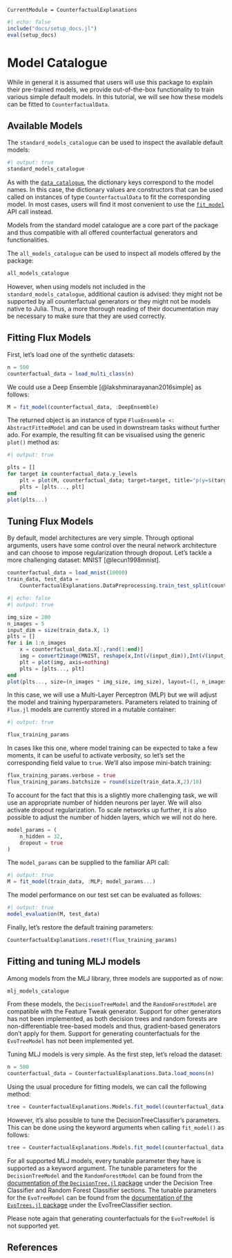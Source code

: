```@meta
CurrentModule = CounterfactualExplanations 
```

```julia
#| echo: false
include("docs/setup_docs.jl")
eval(setup_docs)
```

# Model Catalogue

While in general it is assumed that users will use this package to explain their pre-trained models, we provide out-of-the-box functionality to train various simple default models. In this tutorial, we will see how these models can be fitted to `CounterfactualData`.

## Available Models

The `standard_models_catalogue` can be used to inspect the available default models: 

```julia
#| output: true
standard_models_catalogue
```

As with the [`data_catalogue`](@ref), the dictionary keys correspond to the model names. In this case, the dictionary values are constructors that can be used called on instances of type `CounterfactualData` to fit the corresponding model. In most cases, users will find it most convenient to use the [`fit_model`](@ref) API call instead.

Models from the standard model catalogue are a core part of the package and thus compatible with all offered counterfactual generators and functionalities.

The `all_models_catalogue` can be used to inspect all models offered by the package:

```julia
all_models_catalogue
```

However, when using models not included in the `standard_models_catalogue`, additional caution is advised: they might not be supported by all counterfactual generators or they might not be models native to Julia. Thus, a more thorough reading of their documentation may be necessary to make sure that they are used correctly.

## Fitting Flux Models

First, let's load one of the synthetic datasets:

```julia
n = 500
counterfactual_data = load_multi_class(n)
```

We could use a Deep Ensemble [@lakshminarayanan2016simple] as follows:

```julia
M = fit_model(counterfactual_data, :DeepEnsemble)
```

The returned object is an instance of type `FluxEnsemble <: AbstractFittedModel` and can be used in downstream tasks without further ado. For example, the resulting fit can be visualised using the generic `plot()` method as:

```julia
#| output: true

plts = []
for target in counterfactual_data.y_levels
    plt = plot(M, counterfactual_data; target=target, title="p(y=$(target)|x,θ)")
    plts = [plts..., plt]
end
plot(plts...)
```

## Tuning Flux Models

By default, model architectures are very simple. Through optional arguments, users have some control over the neural network architecture and can choose to impose regularization through dropout. Let's tackle a more challenging dataset: MNIST [@lecun1998mnist]. 

```julia
counterfactual_data = load_mnist(10000)
train_data, test_data = 
    CounterfactualExplanations.DataPreprocessing.train_test_split(counterfactual_data)
```

```julia
#| echo: false
#| output: true

img_size = 200
n_images = 5
input_dim = size(train_data.X, 1)
plts = []
for i in 1:n_images
    x = counterfactual_data.X[:,rand(1:end)]
    img = convert2image(MNIST, reshape(x,Int(√(input_dim)),Int(√(input_dim))))
    plt = plot(img, axis=nothing)
    plts = [plts..., plt]
end
plot(plts..., size=(n_images * img_size, img_size), layout=(1, n_images))
```

In this case, we will use a Multi-Layer Perceptron (MLP) but we will adjust the model and training hyperparameters. Parameters related to training of `Flux.jl` models are currently stored in a mutable container:

```julia
#| output: true

flux_training_params
```

In cases like this one, where model training can be expected to take a few moments, it can be useful to activate verbosity, so let's set the corresponding field value to `true`. We'll also impose mini-batch training:

```julia
flux_training_params.verbose = true
flux_training_params.batchsize = round(size(train_data.X,2)/10)
```

To account for the fact that this is a slightly more challenging task, we will use an appropriate number of hidden neurons per layer. We will also activate dropout regularization. To scale networks up further, it is also possible to adjust the number of hidden layers, which we will not do here.

```julia
model_params = (
    n_hidden = 32,
    dropout = true
)
```

The `model_params` can be supplied to the familiar API call:

```julia
#| output: true
M = fit_model(train_data, :MLP; model_params...)
```

The model performance on our test set can be evaluated as follows:

```julia
#| output: true
model_evaluation(M, test_data)
```

Finally, let's restore the default training parameters:

```julia
CounterfactualExplanations.reset!(flux_training_params)
```

## Fitting and tuning MLJ models

Among models from the MLJ library, three models are supported as of now:

```julia
mlj_models_catalogue
```

From these models, the `DecisionTreeModel` and the `RandomForestModel` are compatible with the Feature Tweak generator. Support for other generators has not been implemented, as both decision trees and random forests are non-differentiable tree-based models and thus, gradient-based generators don't apply for them. Support for generating counterfactuals for the `EvoTreeModel` has not been implemented yet.

Tuning MLJ models is very simple. As the first step, let's reload the dataset:

```julia
n = 500
counterfactual_data = CounterfactualExplanations.Data.load_moons(n)
```

Using the usual procedure for fitting models, we can call the following method:

```julia
tree = CounterfactualExplanations.Models.fit_model(counterfactual_data, :DecisionTree)
```

However, it's also possible to tune the DecisionTreeClassifier's parameters. This can be done using the keyword arguments when calling `fit_model()` as follows:

```julia
tree = CounterfactualExplanations.Models.fit_model(counterfactual_data, :DecisionTree; max_depth=2, min_samples_leaf=3)
```

For all supported MLJ models, every tunable parameter they have is supported as a keyword argument. The tunable parameters for the `DecisionTreeModel` and the `RandomForestModel` can be found from the [documentation of the `DecisionTree.jl` package](https://docs.juliahub.com/DecisionTree/pEDeB/0.10.11/) under the Decision Tree Classifier and Random Forest Classifier sections. The tunable parameters for the `EvoTreeModel` can be found from the [documentation of the `EvoTrees.jl` package](https://evovest.github.io/EvoTrees.jl/stable/) under the EvoTreeClassifier section.

Please note again that generating counterfactuals for the `EvoTreeModel` is not supported yet.

## References

